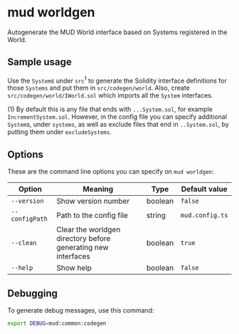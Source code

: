 # mud worldgen

Autogenerate the MUD World interface based on Systems registered in the World.

## Sample usage

Use the `System`s under `src`<sup>1</sup> to generate the Solidity interface definitions for those `Systems` and put them in `src/codegen/world`.
Also, create `src/codegen/world/IWorld.sol` which imports all the `System` interfaces.

(1) By default this is any file that ends with `...System.sol`, for example `IncrementSystem.sol`.
However, in the config file you can specify additional `System`s, under `systems`, as well as exclude files that end in `..System.sol`, by putting them under `excludeSystems`.

## Options

These are the command line options you can specify on `mud worldgen`:

| Option         | Meaning                                                       | Type    | Default value   |
| -------------- | ------------------------------------------------------------- | ------- | --------------- |
| `--version`    | Show version number                                           | boolean | `false`         |
| `--configPath` | Path to the config file                                       | string  | `mud.config.ts` |
| `--clean`      | Clear the worldgen directory before generating new interfaces | boolean | `true`          |
| `--help`       | Show help                                                     | boolean | `false`         |

## Debugging

To generate debug messages, use this command:

```sh copy
export DEBUG=mud:common:codegen
```
